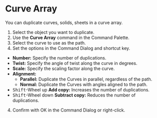
# Curve Array

<Reference shortcut="" command="Curve Array" button="" />

You can duplicate curves, solids, sheets in a curve array.

1. Select the object you want to duplicate.
2. Use the **Curve Array** command in the Command Palette.
3. Select the curve to use as the path.
4. Set the options in the Command Dialog and shortcut key.
  - **Number:** Specify the number of duplications.
  - **Twist:** Specify the angle of twist along the curve in degrees.
  - **Scale:** Specify the scaling factor along the curve.
  - **Alignment:**
      - **Parallel:** Duplicate the Curves in parallel, regardless of the path. 
      - **Normal:** Duplicate the Curves with angles aligned to the path.
   - <kbd>Shift</kbd>-Wheel up **Add copy:** Increases the number of duplications.
   - <kbd>Shift</kbd>-Wheel down **Subtract copy:** Reduces the number of duplications.
4. Confirm with OK in the Command Dialog or right-click.






